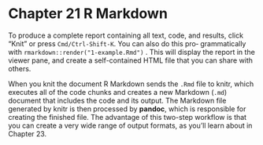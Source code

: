 # Chapter 21 R Markdown
To produce a complete report containing all text, code, and results,
click “Knit” or press `Cmd/Ctrl-Shift-K`. You can also do this pro‐
grammatically with `rmarkdown::render("1-example.Rmd")` . This
will display the report in the viewer pane, and create a self-contained
HTML file that you can share with others.

When you knit the document R Markdown sends the `.Rmd` file to
knitr, which executes all of the code chunks and creates a new
Markdown (`.md`) document that includes the code and its output.
The Markdown file generated by knitr is then processed by __pandoc__,
which is responsible for creating the finished file. The advantage of
this two-step workflow is that you can create a very wide range of
output formats, as you’ll learn about in Chapter 23.